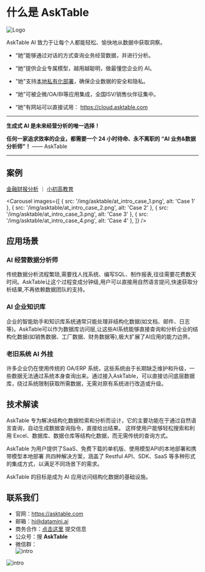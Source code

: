 
# 什么是 AskTable


<div className="img-center small">
  <img src="/img/asktable/at_logo.png" alt="Logo" />
</div>



AskTable AI 致力于让每个人都能轻松、愉快地从数据中获取洞察。

- “她”能够通过对话的方式查询业务经营数据，并进行分析。

- “她”提供企业专属模型，越用越聪明，做最懂您企业的 AI。

- "她"支持[本地私有化部署](/docs/pricing-and-deployment/private-deployment-all-in-one)，确保企业数据的安全和隐私。
  
- “她”可被企微/OA/BI等应用集成，全国ISV/销售伙伴征集中。
  
- “她”有网站可以直接试用： https://cloud.asktable.com 


---
**生成式 AI 是未来经营分析的唯一选择！**

**任何一家追求效率的企业，都需要一个 24 小时待命、永不离职的 “AI 业务&数据分析师”！**  —— AskTable

---


## 案例


[金融财报分析](/docs/customer-cases/financial-insights) ｜ [小初高教育](/docs/customer-cases/educational-excellence)  


<Carousel 
  images={[
    { src: '/img/asktable/at_intro_case_1.png', alt: 'Case 1' },
    { src: '/img/asktable/at_intro_case_2.png', alt: 'Case 2' },
    { src: '/img/asktable/at_intro_case_3.png', alt: 'Case 3' },
    { src: '/img/asktable/at_intro_case_4.png', alt: 'Case 4' },
  ]}
/>


## 应用场景

### **AI 经营数据分析师**

传统数据分析流程繁琐,需要找人找系统、编写SQL、制作报表,往往需要花费数天时间。AskTable让这个过程变成分钟级,用户可以直接用自然语言提问,快速获取分析结果,不再依赖数据团队的支持。

### **AI 企业知识库**

企业的智能助手和知识库系统通常只能处理非结构化数据(如文档、邮件、日志等)。AskTable可以作为数据库访问层,让这些AI系统能够直接查询和分析企业的结构化数据(如销售数据、工厂数据、财务数据等),极大扩展了AI应用的能力边界。

### **老旧系统 AI 外挂**

许多企业仍在使用传统的 OA/ERP 系统，这些系统由于长期缺乏维护和升级，一些数据无法通过系统本身查询出来。通过接入AskTable，可以直接访问底层数据库，绕过系统限制获取所需数据，无需对原有系统进行改造或升级。


## 技术解读

AskTable 专为解决结构化数据检索和分析而设计，它的主要功能在于通过自然语言查询，自动生成数据查询指令，直接给出结果。 这样使用户能够轻松搜索和利用 Excel、数据库、数据仓库等结构化数据，而无需传统的查询方式。 

AskTable 为用户提供了SaaS、免费下载的单机版、使用模型API的本地部署和携带模型本地部署 共四种解决方案，涵盖了 Restful API、SDK、SaaS 等多种形式的集成方式，以满足不同场景下的需求。

AskTable 的目标是成为 AI 应用访问结构化数据的基础设施。



## 联系我们

- 官网：https://asktable.com
- 邮箱：hi@datamini.ai
- 商务合作：[点击这里](https://datamini.feishu.cn/share/base/form/shrcnN0w5jjFDQ40GSuE8XHVRMf) 提交信息
- 公众号：搜 **AskTable**
- 微信群：
  <div className="img-center medium">
    <img src="/img/asktable/at_intro_wx_group.jpg" alt="intro" />
  </div>


<div className="img-center large">
  <img src="/img/asktable/at_intro_1_page.png" alt="intro" />
</div>

